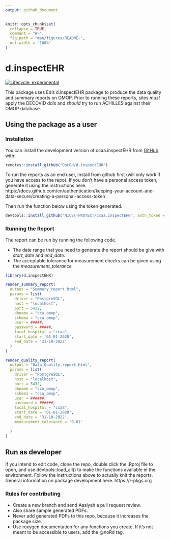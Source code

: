 ```yaml
---
output: github_document
---
```


<!-- README.md is generated from README.Rmd. Please edit that file -->

```r
knitr::opts_chunk$set(
  collapse = TRUE,
  comment = "#>",
  fig.path = "man/figures/README-",
  out.width = "100%"
)
```

# d.inspectEHR

<!-- badges: start -->
[![Lifecycle: experimental](https://img.shields.io/badge/lifecycle-experimental-orange.svg)](https://www.tidyverse.org/lifecycle/#experimental)
<!-- badges: end -->

This package uses Ed's d.inspectEHR package to produce the data quality and summary reports on OMOP. 
Prior to running these reports, sites *must* apply the DECOVID ddls and *should* try to run ACHILLES against their OMOP database.

## Using the package as a user

### Installation

You can install the development version of ccaa.inspectEHR from [GitHub](https://github.com/DocEd/d.inspectEHR) with:

``` r
remotes::install_github("DocEd/d.inspectEHR")
```

To run the reports as an end user, install from github first (will only work if you have access to the repo). If you don't have a personal access token, generate it using the instructions here. https://docs.github.com/en/authentication/keeping-your-account-and-data-secure/creating-a-personal-access-token

Then run the function below using the token generated.

``` r
devtools::install_github("NICST-PROTECT/ccaa.inspectEHR", auth_token = "your_PAT")
```

### Running the Report

The report can be run by running the following code.

- The date range that you need to generate the report should be give with *start_date* and *end_date*. 
- The acceptable tolerance for measurement checks can be given using the *measurement_tolerance*

```r
library(d.inspectEHR)

render_summary_report(
  output = "Summary_report.html",
  params = list(
    driver = "PostgreSQL",
    host = "localhost",
    port = 5432,
    dbname = "cca_omop",
    schema = "cca_omop",
    user = #####,
    password = #####,
    local_hospital = "ccaa",
    start_date = '01-01-2020',
    end_date = '31-10-2022'
  )
)

render_quality_report(
  output = "Data_Quality_report.html",
  params = list(
    driver = "PostgreSQL",
    host = "localhost",
    port = 5432,
    dbname = "cca_omop",
    schema = "cca_omop",
    user = ######,
    password = ######,
    local_hospital = "ccaa",
    start_date = '01-01-2020',
    end_date = '31-10-2022',
    measurement_tolerance = '0.01'
    
  )
)
```

## Run as developer

If you intend to edit code, clone the repo, double click the .Rproj file to open, and use devtools::load_all() to make the functions available in the environment. Follow the instructions above to actually knit the reports. General information on package development here. https://r-pkgs.org

### Rules for contributing

- Create a new branch and send Aasiyah a pull request review.
- Also share sample generated PDFs.
- Never add generated PDFs to this repo, because it increases the package size.
- Use roxygen documentation for any functions you create. If it's not meant to be accessible to users, add the @noRd tag.

